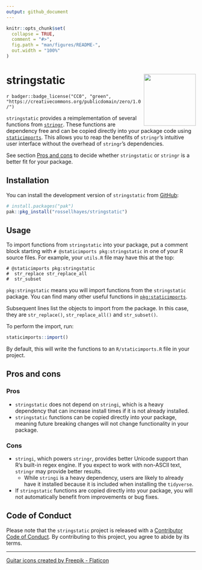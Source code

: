 ```yaml
---
output: github_document
---
```


<!-- README.md is generated from README.Rmd. Please edit that file -->

```r
knitr::opts_chunk$set(
  collapse = TRUE,
  comment = "#>",
  fig.path = "man/figures/README-",
  out.width = "100%"
)
```

# stringstatic <img src="man/figures/logo.png?raw=TRUE" align="right" height="138" />

<!-- badges: start -->
`r badger::badge_license("CC0", "green", "https://creativecommons.org/publicdomain/zero/1.0/")`
<!-- badges: end -->

`stringstatic` provides a reimplementation of several functions from [`stringr`](https://stringr.tidyverse.org/).
These functions are dependency free and can be copied directly into your package code using [`staticimports`](https://github.com/wch/staticimports).
This allows you to reap the benefits of `stringr`'s intuitive user interface without the overhead of `stringr`'s dependencies.

See section [Pros and cons](#pros-and-cons) to decide whether `stringstatic` or `stringr` is a better fit for your package.

## Installation

You can install the development version of `stringstatic` from [GitHub](https://github.com/rossellhayes/stringstatic):

``` r
# install.packages("pak")
pak::pkg_install("rossellhayes/stringstatic")
```

## Usage

To import functions from `stringstatic` into your package, put a comment block starting with `# @staticimports pkg:stringstatic` in one of your R source files.
For example, your `utils.R` file may have this at the top:

```
# @staticimports pkg:stringstatic
#  str_replace str_replace_all
#  str_subset
```

`pkg:stringstatic` means you will import functions from the `stringstatic` package.
You can find many other useful functions in [`pkg:staticimports`](https://github.com/wch/staticimports).

Subsequent lines list the objects to import from the package.
In this case, they are `str_replace()`, `str_replace_all()` and `str_subset()`.

To perform the import, run:

```r
staticimports::import()
```

By default, this will write the functions to an `R/staticimports.R` file in your project.

## Pros and cons

### Pros

- `stringstatic` does not depend on `stringi`, which is a heavy dependency that can increase install times if it is not already installed.
- `stringstatic` functions can be copied directly into your package, meaning future breaking changes will not change functionality in your package.

### Cons

- `stringi`, which powers `stringr`, provides better Unicode support than R's built-in regex engine.
If you expect to work with non-ASCII text, `stringr` may provide better results.
	- While `stringi` is a heavy dependency, users are likely to already have it installed because it is included when installing the `tidyverse`.
- If `stringstatic` functions are copied directly into your package, you will not automatically benefit from improvements or bug fixes.

## Code of Conduct

Please note that the `stringstatic` project is released with a [Contributor Code of Conduct](https://contributor-covenant.org/version/2/1/CODE_OF_CONDUCT.html). By contributing to this project, you agree to abide by its terms.

---
<a href="https://www.flaticon.com/free-icons/guitar" title="guitar icons">Guitar icons created by Freepik - Flaticon</a>
